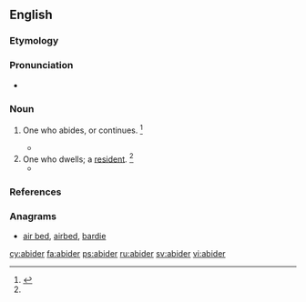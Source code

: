 ==English==

===Etymology===
{{suffix|abide|er|lang=en}}

===Pronunciation===
* {{a|US}} {{IPA|/əˈbɑɪ.dɚ/|lang=en}}

===Noun===
{{en-noun}}

# {{context|obsolete|lang=en}} One who abides, or continues. {{defdate|First attested around 1350 to 1470.}}<ref name=SOED>{{R:SOED5|page=4}}</ref>
#* {{quote-book|year=''c.'' 1583|title=An Apologie for Poetrie‎|page=1|author=[[w:Philip Sidney|Philip Sidney]]|coauthors=Evelyn Shirley Shuckburgh|year_published=1891|passage=Hee sayde, they were the Maisters of warre, and ornaments of peace : speedy goers, and strong '''abiders''' : triumphers both in Camps and Courts.}}
# One who dwells; a [[resident]]. {{defdate|First attested around 1350 to 1470.}}<ref name=SOED/>
#* {{quote-book|year=''c.'' 1610|title=An atlas of Tudor England and Wales: 40 plates from John Speed's pocket atlas|page=27|author=[[w:John Speed|John Speed]]|coauthors=Eva Germaine Rimington Taylor|year_published=1951|passage=But although it had everything 'to content the purse, the heart, the eye', there was a local proverb saying: 'What is best for the '''Abider''' is worst for the [Traveler]}}

===References===
<references/>

===Anagrams===
* [[air bed#English|air bed]], [[airbed#English|airbed]], [[bardie#English|bardie]]

[[cy:abider]]
[[fa:abider]]
[[ps:abider]]
[[ru:abider]]
[[sv:abider]]
[[vi:abider]]
